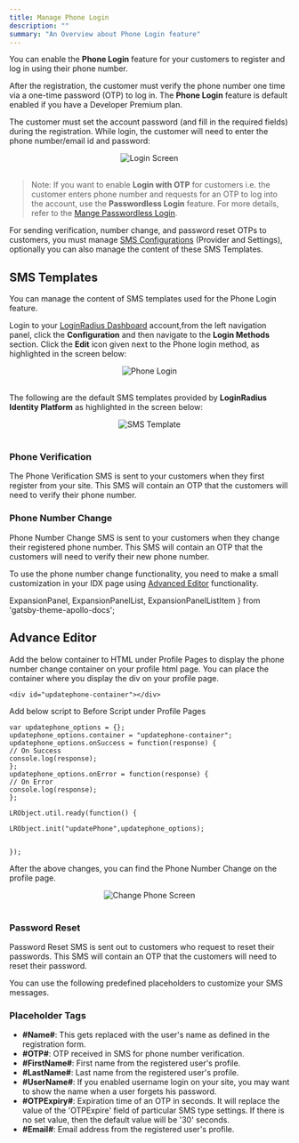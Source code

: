 ```yaml
---
title: Manage Phone Login
description: ""
summary: "An Overview about Phone Login feature"
---
```


You can enable the **Phone Login** feature for your customers to register and log in using their phone number.

After the registration, the customer must verify the phone number one time via a one-time password (OTP) to log in. The **Phone Login** feature is default enabled if you have a Developer Premium plan.

The customer must set the account password (and fill in the required fields) during the registration. While login, the customer will need to enter the phone number/email id and password:

<div style="text-align:center">
  <img src="../assets/howto/manage-phone-login/loginscreen.png" alt="Login Screen" /> 
</div>
<br/>

> Note: If you want to enable **Login with OTP** for customers i.e. the customer enters phone number and requests for an OTP to log into the account, use the **Passwordless Login** feature. For more details, refer to the [Mange Passwordless Login](/howto/manage-passwordless-login/).




For sending verification, number change, and password reset OTPs to customers, you must manage [SMS Configurations](/howto/manage-communication-settings/) (Provider and Settings), optionally you can also manage the content of these SMS Templates.

## SMS Templates

You can manage the content of SMS templates used for the Phone Login feature. 

Login to your [LoginRadius Dashboard](https://dashboard.loginradius.com/dashboard) account,from the left navigation panel, click the **Configuration** and then navigate to the **Login Methods** section. Click the **Edit** icon given next to the Phone login method, as highlighted in the screen below:

<div style="text-align:center">
  <img src="../assets/howto/manage-phone-login/phonelogin.png" alt="Phone Login" /> 
</div>
<br/>

The following are the default SMS templates provided by **LoginRadius Identity Platform** as highlighted in the screen below:

<div style="text-align:center">
  <img src="../assets/howto/manage-phone-login/template.png" alt="SMS Template" /> 
</div>
<br/>

### Phone Verification
The Phone Verification SMS is sent to your customers when they first register from your site. This SMS will contain an OTP that the customers will need to verify their phone number.

### Phone Number Change
Phone Number Change SMS is sent to your customers when they change their registered phone number. This SMS will contain an OTP that the customers will need to verify their new phone number.

To use the phone number change functionality, you need to make a small customization in your IDX page using [Advanced Editor](/howto/advanced-editor/) functionality. 

  ExpansionPanel,
  ExpansionPanelList,
  ExpansionPanelListItem
} from 'gatsby-theme-apollo-docs';


## Advance Editor

<ExpansionPanel title="Click here to view details">
<AdvanceEditor />
</ExpansionPanel>

Add the below container to HTML under Profile Pages to display the phone number change container on your profile html page. You can place the container where you display the div on your profile page.

```
<div id="updatephone-container"></div>
```

Add below script to Before Script under Profile Pages

```
var updatephone_options = {};
updatephone_options.container = "updatephone-container";
updatephone_options.onSuccess = function(response) {
// On Success
console.log(response);
};
updatephone_options.onError = function(response) {
// On Error
console.log(response);
};

LRObject.util.ready(function() {

LRObject.init("updatePhone",updatephone_options);


});

```

After the above changes, you can find the Phone Number Change on the profile page.

<div style="text-align:center">
  <img src="../assets/howto/manage-phone-login/changephone-profile.png" alt="Change Phone Screen" /> 
</div>
<br/>


### Password Reset
Password Reset SMS is sent out to customers who request to reset their passwords. This SMS will contain an OTP that the customers will need to reset their password.


You can use the following predefined placeholders to customize your SMS messages.

### Placeholder Tags
- **#Name#**: This gets replaced with the user's name as defined in the registration form.
- **#OTP#**: OTP received in SMS for phone number verification.
- **#FirstName#**: First name from the registered user's profile.
- **#LastName#**: Last name from the registered user's profile.
- **#UserName#**: If you enabled username login on your site, you may want to show the name when a user forgets his password.
- **#OTPExpiry#**: Expiration time of an OTP in seconds. It will replace the value of the 'OTPExpire' field of particular SMS type settings. If there is no set value, then the default value will be '30' seconds.
- **#Email#**: Email address from the registered user's profile.